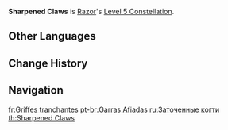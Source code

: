{{Constellation Infobox
|image       = Constellation Sharpened Claws.png
|description = Increases the Level of [[Claw and Thunder]] by 3.<br />Maximum upgrade level is 15.
|level       = 5
|character   = Razor
|utility1    = Talent Level Increase
|utility2    = Elemental Skill Level Increase
}}
'''Sharpened Claws''' is [[Razor]]'s [[Level 5 Constellation]].

==Other Languages==
{{Other Languages
|en      = Sharpened Claws
|zhs     = 利爪
|zhs_rm  = Lì zhuǎ
|zht     = 利爪
|zht_rm  = Lì zhuǎ
|zh_tl   = Sharp Claws
|ja      = 鋭い爪
|ja_rm   = Surudoi Tsume
|ja_tl   = Sharpened Claws
|ko      = 날카로운 발톱
|ko_rm   = Nalkaroun Baltop
|ko_tl   = Sharpened Claws
|es      = Garras afiladas
|es_tl   = Sharpened Claws
|fr      = Griffes tranchantes
|fr_tl   = Sharp Claws
|ru      = Заточенные когти
|ru_tl   = Sharpened Claws
|th      = Sharpened Claws
|vi      = Móng Vuốt
|vi_tl   = Claws
|de      = Scharfe Klauen
|de_tl   = Sharp Claws
|id      = Sharpened Claws
|pt      = Garras Afiadas
|pt_tl   = Sharpened Claws
|tr      = Sivri Pençeler
|tr_tl   = 
|it      = Artigli affilati
|it_tl   = Sharp Claws
}}

==Change History==
{{Change History|1.0}}

==Navigation==
{{Talent Navbox|Razor}}

[[fr:Griffes tranchantes]]
[[pt-br:Garras Afiadas]]
[[ru:Заточенные когти]]
[[th:Sharpened Claws]]